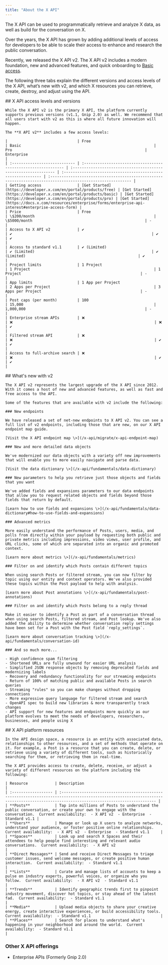 ```yaml
---
title: "About the X API"
---
```


The X API can be used to programmatically retrieve and analyze X data, as well as build for the conversation on X.

Over the years, the X API has grown by adding additional levels of access for developers to be able to scale their access to enhance and research the public conversation.

Recently, we released the X API v2. The X API v2 includes a modern foundation, new and advanced features, and quick onboarding to [Basic access](https://developer.x.com/en/portal/products/basic).

The following three tabs explain the different versions and access levels of the X API, what’s new with v2, and which X resources you can retrieve, create, destroy, and adjust using the API.

<Tabs>
  <Tab title="Access levels and versions">
    ## X API access levels and versions

    While the X API v2 is the primary X API, the platform currently supports previous versions (v1.1, Gnip 2.0) as well. We recommend that all users start with v2 as this is where all future innovation will happen.

    The **X API v2** includes a few access levels:

    |                               | Free                                                           | Basic                                                           | Pro                                                           | Enterprise                                                                                                  |
    | :---------------------------- | :------------------------------------------------------------- | :-------------------------------------------------------------- | :------------------------------------------------------------ | :---------------------------------------------------------------------------------------------------------- |
    | Getting access                | [Get Started](https://developer.x.com/en/portal/products/free) | [Get Started](https://developer.x.com/en/portal/products/basic) | [Get Started](https://developer.x.com/en/portal/products/pro) | [Get Started](https://docs.x.com/resources/enterprise/forms/enterprise-api-interest#enterprise-access-form) |
    | Price                         | Free                                                           | \$200/month                                                     | \$5000/month                                                  | -                                                                                                           |
    | Access to X API v2            | ✔️                                                             | ✔️                                                              | ✔️                                                            | ✔️                                                                                                          |
    | Access to standard v1.1       | ✔️ (Limited)                                                   | ✔️ (Limited)                                                    | ✔️ (Limited)                                                  | ✔️                                                                                                          |
    | Project limits                | 1 Project                                                      | 1 Project                                                       | 1 Project                                                     | -                                                                                                           |
    | App limits                    | 1 App per Project                                              | 2 Apps per Project                                              | 3 Apps per Project                                            | -                                                                                                           |
    | Post caps (per month)         | 100                                                            | 15,000                                                          | 1,000,000                                                     | -                                                                                                           |
    | Enterprise stream APIs        | ❌                                                              | ❌                                                               | ❌                                                             | ✔️                                                                                                          |
    | Filtered stream API           | ❌                                                              | ❌                                                               | ✔️                                                            | ✔️                                                                                                          |
    | Access to full-archive search | ❌                                                              | ❌                                                               | ✔️                                                            | ✔️                                                                                                          |

  </Tab>
  <Tab title="What's new with v2">
    ## What's new with v2

    The X API v2 represents the largest upgrade of the X API since 2012. With it comes a host of new and advanced features, as well as fast and free access to the API.

    Some of the features that are available with v2 include the following:

    ### New endpoints

    We have released a set of net-new endpoints to X API v2. You can see a full list of v2 endpoints, including those that are new, on our X API endpoint map guide.

    [Visit the X API endpoint map \>](/x-api/migrate/x-api-endpoint-map)

    ### New and more detailed data objects

    We've modernized our data objects with a variety off new improvements that will enable you to more easily navigate and parse data.

    [Visit the data dictionary \>](/x-api/fundamentals/data-dictionary)

    ### New parameters to help you retrieve just those objects and fields that you want

    We've added fields and expansions parameters to our data endpoints that allow you to request related objects and fields beyond those fields that return by default.

    [Learn how to use fields and expansions \>](/x-api/fundamentals/data-dictionary#how-to-use-fields-and-expansions)

    ### Advanced metrics

    More easily understand the performance of Posts, users, media, and polls from directly within your payload by requesting both public and private metrics including impressions, video views, user profile, and URL clicks, some of which are separated into an organic and promoted context.

    [Learn more about metrics \>](/x-api/fundamentals/metrics)

    ### Filter on and identify which Posts contain different topics

    When using search Posts or filtered stream, you can now filter by topic using our entity and context operators. We've also provided these topics within the Post payload to help with analysis.

    [Learn more about Post annotations \>](/x-api/fundamentals/post-annotations)

    ### Filter on and identify which Posts belong to a reply thread

    Make it easier to identify a Post as part of a conversation thread when using search Posts, filtered stream, and Post lookup. We've also added the ability to determine whether conversation reply settings have been set for a Post with the Post field `reply_settings`.

    [Learn more about conversation tracking \>](/x-api/fundamentals/conversation-id)

    ### And so much more...

    - High confidence spam filtering
    - Shortened URLs are fully unwound for easier URL analysis
    - Simplified JSON response objects by removing deprecated fields and modernizing labels
    - Recovery and redundancy functionality for our streaming endpoints
    - Return of 100% of matching public and available Posts in search queries
    - Streaming "rules" so you can make changes without dropping connections
    - More expressive query language for filtered stream and search
    - OpenAPI spec to build new libraries & more transparently track changes
    - API support for new features and endpoints more quickly as our platform evolves to meet the needs of developers, researchers, businesses, and people using X
  </Tab>
  <Tab title="X API resources">
    ## X API platform resources

    In the API design space, a resource is an entity with associated data, relationships to other resources, and a set of methods that operate on it. For example, a Post is a resource that you can create, delete, or retrieve using a variety of different tools, such as historically searching for them, or retrieving them in real-time.

    The X API provides access to create, delete, receive, or adjust a variety of different resources on the platform including the following:

    | Resource            | Description                                                                                                                                                                             |
    | :------------------ | :-------------------------------------------------------------------------------------------------------------------------------------------------------------------------------------- |
    | **Posts**           | Tap into millions of Posts to understand the public conversation, or create your own to engage with the conversation.  Current availability:  - X API v2  - Enterprise  - Standard v1.1 |
    | **Users**           | Manage or look up X users to analyze networks, understand your audience, or foster positive online relationships.  Current availability:  - X API v2  - Enterprise  - Standard v1.1     |
    | **Spaces**          | Look up and search X Spaces and their attendees to help people find interesting and relevant audio conversations.  Current availability:  - X API v2                                    |
    | **Direct Messages** | Send and receive Direct Messages to triage customer issues, send welcome messages, or create positive human interaction.  Current availability:  - Standard v1.1                        |
    | **Lists**           | Curate and manage lists of accounts to keep a pulse on industry experts, powerful voices, or organize who you follow.  Current availability:  - X API v2  - Standard v1.1               |
    | **Trends**          | Identify geographic trends first to pinpoint industry movement, discover hot topics, or stay ahead of the latest fad.  Current availability:  - Standard v1.1                           |
    | **Media**           | Upload media objects to share your creative energy, create interactive experiences, or build accessibility tools.  Current availability:  - Standard v1.1                               |
    | **Places**          | Search for places to understand what's happening in your neighborhood and around the world.  Current availability:  - Standard v1.1                                                     |
  </Tab>
</Tabs>

### Other X API offerings

- Enterprise APIs (Formerly Gnip 2.0)